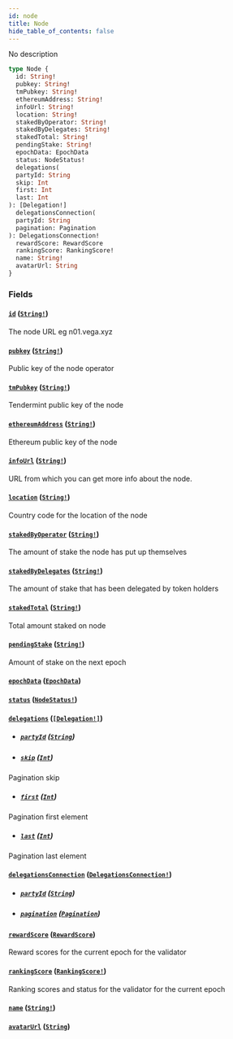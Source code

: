```yaml
---
id: node
title: Node
hide_table_of_contents: false
---
```



No description

```graphql
type Node {
  id: String!
  pubkey: String!
  tmPubkey: String!
  ethereumAddress: String!
  infoUrl: String!
  location: String!
  stakedByOperator: String!
  stakedByDelegates: String!
  stakedTotal: String!
  pendingStake: String!
  epochData: EpochData
  status: NodeStatus!
  delegations(
  partyId: String
  skip: Int
  first: Int
  last: Int
): [Delegation!]
  delegationsConnection(
  partyId: String
  pagination: Pagination
): DelegationsConnection!
  rewardScore: RewardScore
  rankingScore: RankingScore!
  name: String!
  avatarUrl: String
}
```


### Fields

#### [`id`](#) ([`String!`](/docs/testnet/graphql/scalars/string))

The node URL eg n01.vega.xyz


#### [`pubkey`](#) ([`String!`](/docs/testnet/graphql/scalars/string))

Public key of the node operator


#### [`tmPubkey`](#) ([`String!`](/docs/testnet/graphql/scalars/string))

Tendermint public key of the node


#### [`ethereumAddress`](#) ([`String!`](/docs/testnet/graphql/scalars/string))

Ethereum public key of the node


#### [`infoUrl`](#) ([`String!`](/docs/testnet/graphql/scalars/string))

URL from which you can get more info about the node.


#### [`location`](#) ([`String!`](/docs/testnet/graphql/scalars/string))

Country code for the location of the node


#### [`stakedByOperator`](#) ([`String!`](/docs/testnet/graphql/scalars/string))

The amount of stake the node has put up themselves


#### [`stakedByDelegates`](#) ([`String!`](/docs/testnet/graphql/scalars/string))

The amount of stake that has been delegated by token holders


#### [`stakedTotal`](#) ([`String!`](/docs/testnet/graphql/scalars/string))

Total amount staked on node


#### [`pendingStake`](#) ([`String!`](/docs/testnet/graphql/scalars/string))

Amount of stake on the next epoch


#### [`epochData`](#) ([`EpochData`](/docs/testnet/graphql/objects/epoch-data))




#### [`status`](#) ([`NodeStatus!`](/docs/testnet/graphql/enums/node-status))




#### [`delegations`](#) ([`[Delegation!]`](/docs/testnet/graphql/objects/delegation))


- ##### [`partyId`](#) ([`String`](/docs/testnet/graphql/scalars/string))




- ##### [`skip`](#) ([`Int`](/docs/testnet/graphql/scalars/int))

Pagination skip


- ##### [`first`](#) ([`Int`](/docs/testnet/graphql/scalars/int))

Pagination first element


- ##### [`last`](#) ([`Int`](/docs/testnet/graphql/scalars/int))

Pagination last element


#### [`delegationsConnection`](#) ([`DelegationsConnection!`](/docs/testnet/graphql/objects/delegations-connection))


- ##### [`partyId`](#) ([`String`](/docs/testnet/graphql/scalars/string))




- ##### [`pagination`](#) ([`Pagination`](/docs/testnet/graphql/inputs/pagination))




#### [`rewardScore`](#) ([`RewardScore`](/docs/testnet/graphql/objects/reward-score))

Reward scores for the current epoch for the validator


#### [`rankingScore`](#) ([`RankingScore!`](/docs/testnet/graphql/objects/ranking-score))

Ranking scores and status for the validator for the current epoch


#### [`name`](#) ([`String!`](/docs/testnet/graphql/scalars/string))




#### [`avatarUrl`](#) ([`String`](/docs/testnet/graphql/scalars/string))






